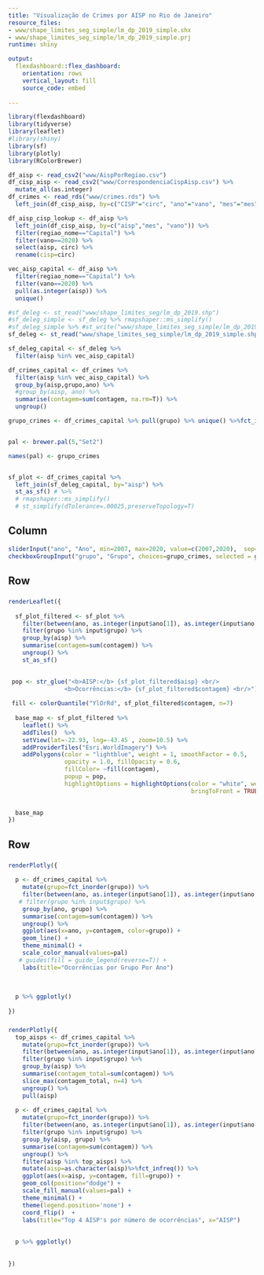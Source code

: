 ```yaml
---
title: "Visualização de Crimes por AISP no Rio de Janeiro"
resource_files:
- www/shape_limites_seg_simple/lm_dp_2019_simple.shx
- www/shape_limites_seg_simple/lm_dp_2019_simple.prj
runtime: shiny

output:
  flexdashboard::flex_dashboard:
    orientation: rows
    vertical_layout: fill
    source_code: embed
    
---
```


```r
library(flexdashboard)
library(tidyverse)
library(leaflet)
#library(shiny)
library(sf)
library(plotly)
library(RColorBrewer)

df_aisp <- read_csv2("www/AispPorRegiao.csv")
df_cisp_aisp <- read_csv2("www/CorrespondenciaCispAisp.csv") %>%
  mutate_all(as.integer)
df_crimes <- read_rds("www/crimes.rds") %>%
  left_join(df_cisp_aisp, by=c("CISP"="circ", "ano"="vano", "mes"="mes"))

df_aisp_cisp_lookup <- df_aisp %>%
  left_join(df_cisp_aisp, by=c("aisp","mes", "vano")) %>%
  filter(regiao_nome=="Capital") %>% 
  filter(vano==2020) %>%
  select(aisp, circ) %>%
  rename(cisp=circ)

vec_aisp_capital <- df_aisp %>%
  filter(regiao_nome=="Capital") %>% 
  filter(vano==2020) %>%
  pull(as.integer(aisp)) %>%
  unique()

#sf_deleg <- st_read("www/shape_limites_seg/lm_dp_2019.shp")
#sf_deleg_simple <- sf_deleg %>% rmapshaper::ms_simplify()
#sf_deleg_simple %>% #st_write("www/shape_limites_seg_simple/lm_dp_2019_simple.shp")
sf_deleg <- st_read("www/shape_limites_seg_simple/lm_dp_2019_simple.shp")

sf_deleg_capital <- sf_deleg %>% 
  filter(aisp %in% vec_aisp_capital)

df_crimes_capital <- df_crimes %>% 
  filter(aisp %in% vec_aisp_capital) %>%
  group_by(aisp,grupo,ano) %>%
  #group_by(aisp, ano) %>%
  summarise(contagem=sum(contagem, na.rm=T)) %>%
  ungroup()

grupo_crimes <- df_crimes_capital %>% pull(grupo) %>% unique() %>%fct_inorder()


pal <- brewer.pal(5,"Set2")

names(pal) <- grupo_crimes


sf_plot <- df_crimes_capital %>% 
  left_join(sf_deleg_capital, by="aisp") %>% 
  st_as_sf() # %>%
  # rmapshaper::ms_simplify()
  # st_simplify(dTolerance=.00025,preserveTopology=T)
```

## Column {.sidebar}

```r
sliderInput("ano", "Ano", min=2007, max=2020, value=c(2007,2020),  sep="")
checkboxGroupInput("grupo", "Grupo", choices=grupo_crimes, selected = grupo_crimes)
```

## Row {data-height=600}

### 

```r
renderLeaflet({
  
  sf_plot_filtered <- sf_plot %>%
    filter(between(ano, as.integer(input$ano[1]), as.integer(input$ano[2]))) %>%
    filter(grupo %in% input$grupo) %>%
    group_by(aisp) %>%
    summarise(contagem=sum(contagem)) %>%
    ungroup() %>%
    st_as_sf()

  
 pop <- str_glue("<b>AISP:</b> {sf_plot_filtered$aisp} <br/>
                <b>Ocorrências:</b> {sf_plot_filtered$contagem} <br/>")
  
 fill <- colorQuantile("YlOrRd", sf_plot_filtered$contagem, n=7)
  
  base_map <- sf_plot_filtered %>%
    leaflet() %>%
    addTiles()  %>% 
    setView(lat=-22.93, lng=-43.45 , zoom=10.5) %>%
    addProviderTiles("Esri.WorldImagery") %>%
    addPolygons(color = "lightblue", weight = 1, smoothFactor = 0.5,
                opacity = 1.0, fillOpacity = 0.6,
                fillColor= ~fill(contagem),
                popup = pop,
                highlightOptions = highlightOptions(color = "white", weight = 2,
                                                    bringToFront = TRUE))
  

  base_map
})
```


## Row {data-height=350}

###

```r
renderPlotly({
  
  p <- df_crimes_capital %>%
    mutate(grupo=fct_inorder(grupo)) %>%
    filter(between(ano, as.integer(input$ano[1]), as.integer(input$ano[2]))) %>%
   # filter(grupo %in% input$grupo) %>%
    group_by(ano, grupo) %>%
    summarise(contagem=sum(contagem)) %>%
    ungroup() %>%
    ggplot(aes(x=ano, y=contagem, color=grupo)) +
    geom_line() +
    theme_minimal() +
    scale_color_manual(values=pal)
   # guides(fill = guide_legend(reverse=T)) +
    labs(title="Ocorrências por Grupo Por Ano")
  
  
  
  p %>% ggplotly()
  
})
```


###

```r

renderPlotly({
  top_aisps <- df_crimes_capital %>%
    mutate(grupo=fct_inorder(grupo)) %>%
    filter(between(ano, as.integer(input$ano[1]), as.integer(input$ano[2]))) %>%
    filter(grupo %in% input$grupo) %>%
    group_by(aisp) %>%
    summarise(contagem_total=sum(contagem)) %>%
    slice_max(contagem_total, n=4) %>%
    ungroup() %>%
    pull(aisp)
  
  p <- df_crimes_capital %>%
    mutate(grupo=fct_inorder(grupo)) %>%
    filter(between(ano, as.integer(input$ano[1]), as.integer(input$ano[2])))  %>%
    filter(grupo %in% input$grupo) %>%
    group_by(aisp, grupo) %>%
    summarise(contagem=sum(contagem)) %>%
    ungroup() %>%
    filter(aisp %in% top_aisps) %>%
    mutate(aisp=as.character(aisp)%>%fct_infreq()) %>%
    ggplot(aes(x=aisp, y=contagem, fill=grupo)) +
    geom_col(position="dodge") +
    scale_fill_manual(values=pal) +
    theme_minimal() +
    theme(legend.position='none') +
    coord_flip()  +
    labs(title="Top 4 AISP's por número de ocorrências", x="AISP")
  
  
  p %>% ggplotly()
  
  
})


```


